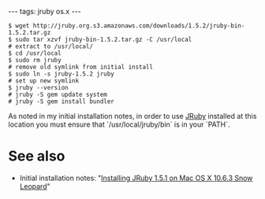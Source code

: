 ---
tags: jruby os.x
---
<pre lang="shell">
$ wget http://jruby.org.s3.amazonaws.com/downloads/1.5.2/jruby-bin-1.5.2.tar.gz
$ sudo tar xzvf jruby-bin-1.5.2.tar.gz -C /usr/local                            # extract to /usr/local/
$ cd /usr/local
$ sudo rm jruby                                                                 # remove old symlink from initial install
$ sudo ln -s jruby-1.5.2 jruby                                                  # set up new symlink
$ jruby --version
# jruby -S gem update system
# jruby -S gem install bundler</pre>

As noted in my initial installation notes, in order to use [[JRuby]] installed at this location you must ensure that `/usr/local/jruby/bin` is in your `PATH`.

= See also =

* Initial installation notes: "[[Installing JRuby 1.5.1 on Mac OS X 10.6.3 Snow Leopard]]"
